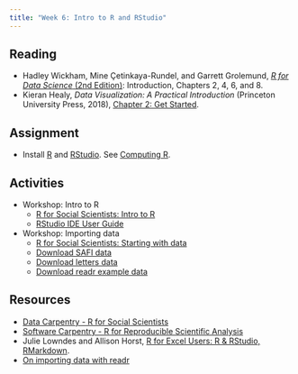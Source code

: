 ```yaml
---
title: "Week 6: Intro to R and RStudio"
---
```



## Reading
- Hadley Wickham, Mine Çetinkaya-Rundel, and Garrett Grolemund, [*R for Data Science* (2nd Edition)](https://r4ds.hadley.nz): Introduction, Chapters 2, 4, 6, and  8.
- Kieran Healy, *Data Visualization: A Practical Introduction* (Princeton University Press, 2018), [Chapter 2: Get Started](https://socviz.co/gettingstarted.html#gettingstarted).

## Assignment
- Install [R](https://cloud.r-project.org) and [RStudio](https://posit.co/download/rstudio-desktop/). See [Computing R](/computing.qmd#sec-r).

## Activities
- Workshop: Intro to R
  - [R for Social Scientists: Intro to R](https://datacarpentry.org/r-socialsci/01-intro-to-r.html)
  - [RStudio IDE User Guide](https://docs.posit.co/ide/user/)
- Workshop: Importing data
  - [R for Social Scientists: Starting with data](https://datacarpentry.org/r-socialsci/02-starting-with-data.html)
  - [Download SAFI data](https://github.com/datacarpentry/r-socialsci/blob/main/episodes/data/SAFI_clean.csv)
  - [Download letters data](https://github.com/jessesadler/intro-to-r/blob/master/data/correspondence-data-1585.csv)
  - [Download readr example data](https://github.com/jessesadler/notes-tidyverse/blob/main/data/readr-example.csv)

## Resources
- [Data Carpentry - R for Social Scientists](https://datacarpentry.org/r-socialsci/)
- [Software Carpentry - R for Reproducible Scientific Analysis](https://swcarpentry.github.io/r-novice-gapminder/)
- Julie Lowndes and Allison Horst, [R for Excel Users: R & RStudio, RMarkdown](https://rstudio-conf-2020.github.io/r-for-excel/rstudio.html).
- [On importing data with readr](https://jessesadler.github.io/notes-tidyverse/01-readr.html)

